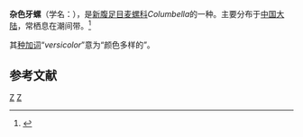 {{Speciesbox
| taxon = Columbella versicolor
| binomial_authority = G.B.Sowerby I, 1832
| image = Euplica_scripta_01.JPG
| synonyms = 
* ''Euplica versicolor'' <small>(G.B.Sowerby I, 1832)</small>
* ''Pyrene versicolor'' <small>(G.B.Sowerby I, 1832)</small>
}}
'''杂色牙螺'''（学名：''{{lang|la|Columbella versicolor}}''），是[[新腹足目|新腹足目]][[麦螺科|麦螺科]]''Columbella''的一种。主要分布于[[中国大陆|中国大陆]]，常栖息在潮间带。<ref>{{cite web|url=http://shell.sinica.edu.tw/chinese/shellbase_detail.php?science_no=5749|title=国际贝库：杂色牙螺|publisher=台湾贝类资料库|accessdate=2009-08-11|archive-date=2016-03-04|archive-url=https://web.archive.org/web/20160304115839/http://shell.sinica.edu.tw/chinese/shellbase_detail.php?science_no=5749|dead-url=no}}</ref>

其[[种加词|种加词]]“''versicolor''”意为“颜色多样的”。

== 参考文献 ==
{{reflist}}

{{taxonbar}}
[[Category:麦螺科|Z]]
[[Category:1832年描述的动物|Z]]